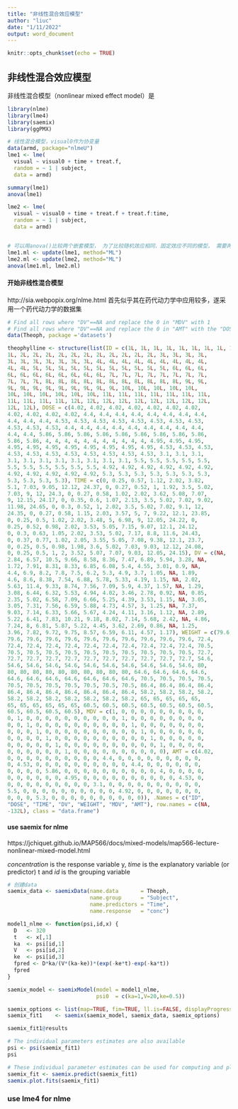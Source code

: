 ```yaml
---
title: "非线性混合效应模型"
author: "liuc"
date: "1/11/2022"
output: word_document
---
```


```r
knitr::opts_chunk$set(echo = TRUE)
```

## 非线性混合效应模型

非线性混合模型（nonlinear mixed effect model）是

```r
library(nlme)
library(lme4)
library(saemix)
library(ggPMX)
```

```r
# 线性混合模型，visual0作为协变量
data(armd, package="nlmeU")
lme1 <- lme(
  visual ~ visual0 + time + treat.f,
  random = ~ 1 | subject,
  data = armd)

summary(lme1)
anova(lme1)

lme2 <- lme(
  visual ~ visual0 + time + treat.f + treat.f:time,
  random = ~ 1 | subject,
  data = armd)


# 可以用anova()比较两个嵌套模型， 为了比较随机效应相同、固定效应不同的模型， 需要两个模型都使用最大似然估计
lme1.ml <- update(lme1, method="ML")
lme2.ml <- update(lme2, method="ML")
anova(lme1.ml, lme2.ml)
```

#### 开始非线性混合模型

http://sia.webpopix.org/nlme.html
首先似乎其在药代动力学中应用较多，遂采用一个药代动力学的数据集

```r
# Find all rows where "DV"==NA and replace the 0 in "MDV" with 1
# Find all rows where "DV"==NA and replace the 0 in "AMT" with the "DOSE" of that row
data(Theoph, package ='datasets')

theophylline <- structure(list(ID = c(1L, 1L, 1L, 1L, 1L, 1L, 1L, 1L, 1L, 1L, 
1L, 2L, 2L, 2L, 2L, 2L, 2L, 2L, 2L, 2L, 2L, 2L, 3L, 3L, 3L, 3L, 
3L, 3L, 3L, 3L, 3L, 3L, 3L, 4L, 4L, 4L, 4L, 4L, 4L, 4L, 4L, 4L, 
4L, 4L, 5L, 5L, 5L, 5L, 5L, 5L, 5L, 5L, 5L, 5L, 5L, 6L, 6L, 6L, 
6L, 6L, 6L, 6L, 6L, 6L, 6L, 6L, 7L, 7L, 7L, 7L, 7L, 7L, 7L, 7L, 
7L, 7L, 7L, 8L, 8L, 8L, 8L, 8L, 8L, 8L, 8L, 8L, 8L, 8L, 9L, 9L, 
9L, 9L, 9L, 9L, 9L, 9L, 9L, 9L, 9L, 10L, 10L, 10L, 10L, 10L, 
10L, 10L, 10L, 10L, 10L, 10L, 11L, 11L, 11L, 11L, 11L, 11L, 11L, 
11L, 11L, 11L, 11L, 12L, 12L, 12L, 12L, 12L, 12L, 12L, 12L, 12L, 
12L, 12L), DOSE = c(4.02, 4.02, 4.02, 4.02, 4.02, 4.02, 4.02, 
4.02, 4.02, 4.02, 4.02, 4.4, 4.4, 4.4, 4.4, 4.4, 4.4, 4.4, 4.4, 
4.4, 4.4, 4.4, 4.53, 4.53, 4.53, 4.53, 4.53, 4.53, 4.53, 4.53, 
4.53, 4.53, 4.53, 4.4, 4.4, 4.4, 4.4, 4.4, 4.4, 4.4, 4.4, 4.4, 
4.4, 4.4, 5.86, 5.86, 5.86, 5.86, 5.86, 5.86, 5.86, 5.86, 5.86, 
5.86, 5.86, 4, 4, 4, 4, 4, 4, 4, 4, 4, 4, 4, 4.95, 4.95, 4.95, 
4.95, 4.95, 4.95, 4.95, 4.95, 4.95, 4.95, 4.95, 4.53, 4.53, 4.53, 
4.53, 4.53, 4.53, 4.53, 4.53, 4.53, 4.53, 4.53, 3.1, 3.1, 3.1, 
3.1, 3.1, 3.1, 3.1, 3.1, 3.1, 3.1, 3.1, 5.5, 5.5, 5.5, 5.5, 5.5, 
5.5, 5.5, 5.5, 5.5, 5.5, 5.5, 4.92, 4.92, 4.92, 4.92, 4.92, 4.92, 
4.92, 4.92, 4.92, 4.92, 4.92, 5.3, 5.3, 5.3, 5.3, 5.3, 5.3, 5.3, 
5.3, 5.3, 5.3, 5.3), TIME = c(0, 0.25, 0.57, 1.12, 2.02, 3.82, 
5.1, 7.03, 9.05, 12.12, 24.37, 0, 0.27, 0.52, 1, 1.92, 3.5, 5.02, 
7.03, 9, 12, 24.3, 0, 0.27, 0.58, 1.02, 2.02, 3.62, 5.08, 7.07, 
9, 12.15, 24.17, 0, 0.35, 0.6, 1.07, 2.13, 3.5, 5.02, 7.02, 9.02, 
11.98, 24.65, 0, 0.3, 0.52, 1, 2.02, 3.5, 5.02, 7.02, 9.1, 12, 
24.35, 0, 0.27, 0.58, 1.15, 2.03, 3.57, 5, 7, 9.22, 12.1, 23.85, 
0, 0.25, 0.5, 1.02, 2.02, 3.48, 5, 6.98, 9, 12.05, 24.22, 0, 
0.25, 0.52, 0.98, 2.02, 3.53, 5.05, 7.15, 9.07, 12.1, 24.12, 
0, 0.3, 0.63, 1.05, 2.02, 3.53, 5.02, 7.17, 8.8, 11.6, 24.43, 
0, 0.37, 0.77, 1.02, 2.05, 3.55, 5.05, 7.08, 9.38, 12.1, 23.7, 
0, 0.25, 0.5, 0.98, 1.98, 3.6, 5.02, 7.03, 9.03, 12.12, 24.08, 
0, 0.25, 0.5, 1, 2, 3.52, 5.07, 7.07, 9.03, 12.05, 24.15), DV = c(NA, 
2.84, 6.57, 10.5, 9.66, 8.58, 8.36, 7.47, 6.89, 5.94, 3.28, NA, 
1.72, 7.91, 8.31, 8.33, 6.85, 6.08, 5.4, 4.55, 3.01, 0.9, NA, 
4.4, 6.9, 8.2, 7.8, 7.5, 6.2, 5.3, 4.9, 3.7, 1.05, NA, 1.89, 
4.6, 8.6, 8.38, 7.54, 6.88, 5.78, 5.33, 4.19, 1.15, NA, 2.02, 
5.63, 11.4, 9.33, 8.74, 7.56, 7.09, 5.9, 4.37, 1.57, NA, 1.29, 
3.08, 6.44, 6.32, 5.53, 4.94, 4.02, 3.46, 2.78, 0.92, NA, 0.85, 
2.35, 5.02, 6.58, 7.09, 6.66, 5.25, 4.39, 3.53, 1.15, NA, 3.05, 
3.05, 7.31, 7.56, 6.59, 5.88, 4.73, 4.57, 3, 1.25, NA, 7.37, 
9.03, 7.14, 6.33, 5.66, 5.67, 4.24, 4.11, 3.16, 1.12, NA, 2.89, 
5.22, 6.41, 7.83, 10.21, 9.18, 8.02, 7.14, 5.68, 2.42, NA, 4.86, 
7.24, 8, 6.81, 5.87, 5.22, 4.45, 3.62, 2.69, 0.86, NA, 1.25, 
3.96, 7.82, 9.72, 9.75, 8.57, 6.59, 6.11, 4.57, 1.17), WEIGHT = c(79.6, 
79.6, 79.6, 79.6, 79.6, 79.6, 79.6, 79.6, 79.6, 79.6, 79.6, 72.4, 
72.4, 72.4, 72.4, 72.4, 72.4, 72.4, 72.4, 72.4, 72.4, 72.4, 70.5, 
70.5, 70.5, 70.5, 70.5, 70.5, 70.5, 70.5, 70.5, 70.5, 70.5, 72.7, 
72.7, 72.7, 72.7, 72.7, 72.7, 72.7, 72.7, 72.7, 72.7, 72.7, 54.6, 
54.6, 54.6, 54.6, 54.6, 54.6, 54.6, 54.6, 54.6, 54.6, 54.6, 80, 
80, 80, 80, 80, 80, 80, 80, 80, 80, 80, 64.6, 64.6, 64.6, 64.6, 
64.6, 64.6, 64.6, 64.6, 64.6, 64.6, 64.6, 70.5, 70.5, 70.5, 70.5, 
70.5, 70.5, 70.5, 70.5, 70.5, 70.5, 70.5, 86.4, 86.4, 86.4, 86.4, 
86.4, 86.4, 86.4, 86.4, 86.4, 86.4, 86.4, 58.2, 58.2, 58.2, 58.2, 
58.2, 58.2, 58.2, 58.2, 58.2, 58.2, 58.2, 65, 65, 65, 65, 65, 
65, 65, 65, 65, 65, 65, 60.5, 60.5, 60.5, 60.5, 60.5, 60.5, 60.5, 
60.5, 60.5, 60.5, 60.5), MDV = c(1, 0, 0, 0, 0, 0, 0, 0, 0, 0, 
0, 1, 0, 0, 0, 0, 0, 0, 0, 0, 0, 0, 1, 0, 0, 0, 0, 0, 0, 0, 0, 
0, 0, 1, 0, 0, 0, 0, 0, 0, 0, 0, 0, 0, 1, 0, 0, 0, 0, 0, 0, 0, 
0, 0, 0, 1, 0, 0, 0, 0, 0, 0, 0, 0, 0, 0, 1, 0, 0, 0, 0, 0, 0, 
0, 0, 0, 0, 1, 0, 0, 0, 0, 0, 0, 0, 0, 0, 0, 1, 0, 0, 0, 0, 0, 
0, 0, 0, 0, 0, 1, 0, 0, 0, 0, 0, 0, 0, 0, 0, 0, 1, 0, 0, 0, 0, 
0, 0, 0, 0, 0, 0, 1, 0, 0, 0, 0, 0, 0, 0, 0, 0, 0), AMT = c(4.02, 
0, 0, 0, 0, 0, 0, 0, 0, 0, 0, 4.4, 0, 0, 0, 0, 0, 0, 0, 0, 0, 
0, 4.53, 0, 0, 0, 0, 0, 0, 0, 0, 0, 0, 4.4, 0, 0, 0, 0, 0, 0, 
0, 0, 0, 0, 5.86, 0, 0, 0, 0, 0, 0, 0, 0, 0, 0, 4, 0, 0, 0, 0, 
0, 0, 0, 0, 0, 0, 4.95, 0, 0, 0, 0, 0, 0, 0, 0, 0, 0, 4.53, 0, 
0, 0, 0, 0, 0, 0, 0, 0, 0, 3.1, 0, 0, 0, 0, 0, 0, 0, 0, 0, 0, 
5.5, 0, 0, 0, 0, 0, 0, 0, 0, 0, 0, 4.92, 0, 0, 0, 0, 0, 0, 0, 
0, 0, 0, 5.3, 0, 0, 0, 0, 0, 0, 0, 0, 0, 0)), .Names = c("ID", 
"DOSE", "TIME", "DV", "WEIGHT", "MDV", "AMT"), row.names = c(NA, 
-132L), class = "data.frame")
```

#### use saemix for nlme
https://jchiquet.github.io/MAP566/docs/mixed-models/map566-lecture-nonlinear-mixed-model.html

_concentration_ is the response variable y, _time_ is the explanatory variable (or predictor) t and _id_ is the grouping variable

```r
# 创建data
saemix_data <- saemixData(name.data       = Theoph,
                          name.group      = "Subject",
                          name.predictors = "Time",
                          name.response   = "conc")

model1_nlme <- function(psi,id,x) {
  D   <- 320
  t   <- x[,1]
  ka  <- psi[id,1]
  V   <- psi[id,2]
  ke  <- psi[id,3]
  fpred <- D*ka/(V*(ka-ke))*(exp(-ke*t)-exp(-ka*t))
  fpred
}

saemix_model <- saemixModel(model = model1_nlme,
                            psi0  = c(ka=1,V=20,ke=0.5))

saemix_options <- list(map=TRUE, fim=TRUE, ll.is=FALSE, displayProgress=FALSE, save=FALSE, seed=632545)
saemix_fit1    <- saemix(saemix_model, saemix_data, saemix_options)

saemix_fit1@results
```
```r
# The individual parameters estimates are also available
psi <- psi(saemix_fit1)
psi

# These individual parameter estimates can be used for computing and plotting individual predictions
saemix_fit <- saemix.predict(saemix_fit1)
saemix.plot.fits(saemix_fit1)

```
### use lme4 for nlme

```r

```


